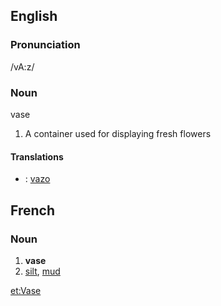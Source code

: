==English==

===Pronunciation===
/vA:z/

===Noun===
;vase
#A container used for displaying fresh flowers

====Translations====

* {{io}} : [[vazo]]


==French==
===Noun===
# '''vase'''
# [[silt]], [[mud]]

[[et:Vase]]